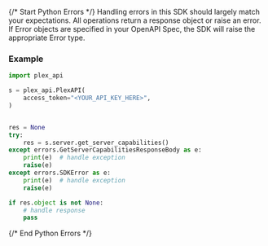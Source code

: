 {/* Start Python Errors */}
Handling errors in this SDK should largely match your expectations.  All operations return a response object or raise an error.  If Error objects are specified in your OpenAPI Spec, the SDK will raise the appropriate Error type.



### Example

```python
import plex_api

s = plex_api.PlexAPI(
    access_token="<YOUR_API_KEY_HERE>",
)


res = None
try:
    res = s.server.get_server_capabilities()
except errors.GetServerCapabilitiesResponseBody as e:
    print(e)  # handle exception
    raise(e)
except errors.SDKError as e:
    print(e)  # handle exception
    raise(e)

if res.object is not None:
    # handle response
    pass
```

{/* End Python Errors */}
